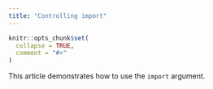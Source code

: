```yaml
---
title: "Controlling import"
---
```


```r
knitr::opts_chunk$set(
  collapse = TRUE,
  comment = "#>"
)
```

This article demonstrates how to use the `import` argument. 
